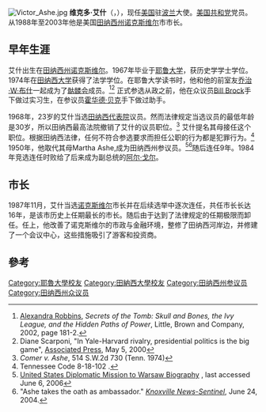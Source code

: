 {{noteTA
|1=zh-hans:艾什;zh-hant:艾什;zh-tw:艾許;
}}
[[File:Victor_Ashe.jpg|thumb]]
'''维克多·艾什'''（{{lang-en|Victor Henderson Ashe II}}，{{bd|1945年|1月1日|||catIdx=Ashe}}），现任[[美国|美国]]驻[[波兰|波兰]]大使。[[美国|美国]][[共和黨_(美國)|共和党]]党员。从1988年至2003年他是美国[[田纳西州|田纳西州]][[诺克斯维尔|诺克斯维尔]]市市长。

==早年生涯==
艾什出生在[[田纳西州|田纳西州]][[诺克斯维尔|诺克斯维尔]]。1967年毕业于[[耶鲁大学|耶鲁大学]]，获历史学学士学位。1974年在[[田纳西大学|田纳西大学]]获得了法学学位。在耶鲁大学读书时，他和他的前室友[[乔治·W·布什|乔治·W·布什]]一起成为了[[骷髅会|骷髅会]]成员。<ref>[[Alexandra_Robbins|Alexandra Robbins]], ''Secrets of the Tomb: Skull and Bones, the Ivy League, and the Hidden Paths of Power'', Little, Brown and Company, 2002, page 181-2.</ref><ref>Diane Scarponi, "In Yale-Harvard rivalry, presidential politics is the big game", [[Associated_Press|Associated Press]], May 5, 2000</ref>  正式参选从政之前，他在众议员[[Bill_Brock|Bill Brock]]手下做过实习生，在参议员[[霍华德·贝克|霍华德·贝克]]手下做过助手。  

1968年，23岁的艾什当选[[田纳西代表院|田纳西代表院]]议员。然而法律规定当选议员的最低年龄是30岁，所以田纳西最高法院撤销了艾什的议员职位。<ref>''Comer v. Ashe'', 514 S.W.2d 730 (Tenn. 1974){{cite web |url=http://piratenews.org/comer_v_ashe_election_fraud.html |title=存档副本 |accessdate=2007-09-24 |deadurl=yes |archiveurl=https://web.archive.org/web/20080112220220/http://piratenews.org/comer_v_ashe_election_fraud.html |archivedate=2008-01-12 }}</ref> 艾什提名其母接任这个职位。根据田纳西法律，任何不符合参选要求而担任公职的行为都是犯罪行为。<ref>Tennessee Code 8-18-102 {{cite web |url=http://www.ctas.utk.edu/PUBLIC/web/ctas.nsf/EntriesWeb/1C0AA2F52B375A68862570F200536901/$FILE/CLERK-2004.pdf |title=存档副本 |accessdate=2008-06-25 |deadurl=yes |archiveurl=https://web.archive.org/web/20081028193530/http://www.ctas.utk.edu/PUBLIC/web/ctas.nsf/EntriesWeb/1C0AA2F52B375A68862570F200536901/$FILE/CLERK-2004.pdf |archivedate=2008-10-28 }}. </ref> 1950年，他取代其母Martha Ashe,成为田纳西州参议员。<ref name="usembassy">[http://usembassy.state.gov/poland/ambassador.html United States Diplomatic Mission to Warsaw Biography] {{webarchive|url=https://web.archive.org/web/20070609075814/http://usembassy.state.gov/poland/ambassador.html |date=2007-06-09 }}, last accessed June 6, 2006</ref><ref>"Ashe takes the oath as ambassador." ''[[Knoxville_News-Sentinel|Knoxville News-Sentinel]]'', June 24, 2004.</ref>随后连任9年。1984年竞选连任时败给了后来成为副总统的[[阿尔·戈尔|阿尔·戈尔]]。

==市长==
1987年11月，艾什当选[[诺克斯维尔|诺克斯维尔]]市长并在后续选举中逐次连任，共任市长长达16年，是该市历史上任期最长的市长。随后由于达到了法律规定的任期极限而卸任。任上，他改善了诺克斯维尔的市政与金融环境，整修了田纳西河岸边，并修建了一个会议中心，这些措施吸引了游客和投资商。

==參考==
{{reflist|2}}

{{Authority control}}

{{DEFAULTSORT:Ashe, Victor}}
[[Category:耶魯大學校友|Category:耶魯大學校友]]
[[Category:田納西大學校友|Category:田納西大學校友]]
[[Category:田纳西州参议员|Category:田纳西州参议员]]
[[Category:田纳西州众议员|Category:田纳西州众议员]]